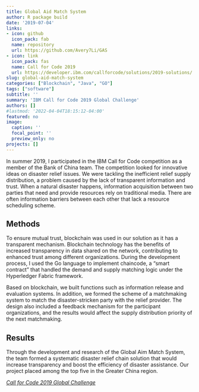 ```yaml
---
title: Global Aid Match System
author: R package build
date: '2019-07-04'
links:
- icon: github
  icon_pack: fab
  name: repository
  url: https://github.com/Avery7Li/GAS
- icon: link
  icon_pack: fas
  name: Call for Code 2019
  url: https://developer.ibm.com/callforcode/solutions/2019-solutions/
slug: global-aid-match-system
categories: ["Blockchain", "Java", "GO"]
tags: ["software"]
subtitle: ''
summary: 'IBM Call for Code 2019 Global Challenge'
authors: []
#lastmod: '2022-04-04T18:15:12-04:00'
featured: no
image:
  caption: ''
  focal_point: ''
  preview_only: no
projects: []
---
```


In summer 2019, I participated in the IBM Call for Code competition as a member of the Bank of China team. The competition looked for innovative ideas on disaster relief issues. We were tackling the inefficient relief supply distribution, a problem caused by the lack of transparent information and trust. When a natural disaster happens, information acquisition between two parties that need and provide resources rely on traditional media. There are often information barriers between each other that lack a resource scheduling scheme. 

## Methods

To ensure mutual trust, blockchain was used in our solution as it has a transparent mechanism. Blockchain technology has the benefits of increased transparency in data shared on the network, contributing to enhanced trust among different organizations. During the development process, I used the Go language to implement chaincode, a “smart contract” that handled the demand and supply matching logic under the Hyperledger Fabric framework.

Based on blockchain, we built functions such as information release and evaluation systems. In addition, we formed the scheme of a matchmaking system to match the disaster-stricken party with the relief provider. The design also included a feedback mechanism for the participant organizations, and the results would affect the supply distribution priority of the next matchmaking. 

## Results

Through the development and research of the Global Aim Match System, the team formed a systematic disaster relief chain solution that would increase transparency and boost the efficiency of disaster assistance. Our project placed among the top five in the Greater China region.

*[Call for Code 2019 Global Challenge](https://developer.ibm.com/callforcode/solutions/2019-solutions/
)*